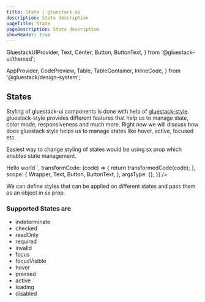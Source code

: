 ```yaml
---
title: State | gluestack-ui
description: State description
pageTitle: State
pageDescription: State description
showHeader: true
---
```



<Meta title="Styling/State" />

  GluestackUIProvider,
  Text,
  Center,
  Button,
  ButtonText,
} from '@gluestack-ui/themed';

  AppProvider,
  CodePreview,
  Table,
  TableContainer,
  InlineCode,
} from '@gluestack/design-system';

## States

Styling of gluestack-ui components is done with help of [gluestack-style](https://style.gluestack.io/).
gluestack-style provides different features that help us to manage state, color mode, responsiveness and much more. Right now we will discuss how does gluestack style helps us to manage states like hover, active, focused etc.

Easiest way to change styling of states would be using sx prop which enables state management.

<AppProvider>
  <CodePreview
    showComponentRenderer={true}
    showArgsController={false}
    metaData={{
      code: `
      <Button sx = {{ ":hover": {
        backgroundColor:"$red500"
        }
      }}>
        <ButtonText>Hello world</ButtonText>
      </Button>
      `,
      transformCode: (code) => {
        return transformedCode(code);
      },
      scope: {
        Wrapper,
        Text,
        Button,
        ButtonText,
      },
      argsType: {},
    }}
  />
</AppProvider>

<br />

We can define styles that can be applied on different states and pass them as an object in sx prop.

### Supported States are

- indeterminate
- checked
- readOnly
- required
- invalid
- focus
- focusVisible
- hover
- pressed
- active
- loading
- disabled
